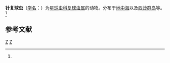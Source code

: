 {{Speciesbox
| taxon = Diplosphaera spinosa
| binomial_authority = (Hertwig, 1879)<ref name='id9042'>{{cite web| url =http://www.bioinfo.cn/db05/BjdwSpecies.php?action=view&id=9042| title =针复球虫| work =《中国动物物种编目数据库》| publisher =中国科学院微生物研究所| author =中国科学院动物研究所| accessdate =2009-04-16}}{{dead link|date=2018年4月 |bot=InternetArchiveBot |fix-attempted=yes }}</ref>
}}

'''针复球虫'''（[[学名|学名]]：{{lang|la|''Diplosphaera spinosa''}}）为[[星球虫科|星球虫科]][[复球虫属|复球虫属]]的动物。分布于[[地中海|地中海]]以及[[西沙群岛|西沙群岛]]等。<ref name='id9042'/>

== 参考文献 ==
{{reflist}}

{{放射虫小作品}}

{{Taxonbar}}
[[Category:1879年描述的动物|Z]]
[[Category:复球虫属|Z]]